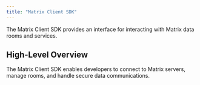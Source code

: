 ```yaml
---
title: "Matrix Client SDK"
---
```


<Tip>
    The Matrix Client SDK provides an interface for interacting with Matrix data rooms and services.
</Tip>

## High-Level Overview

The Matrix Client SDK enables developers to connect to Matrix servers, manage rooms, and handle secure data communications. 